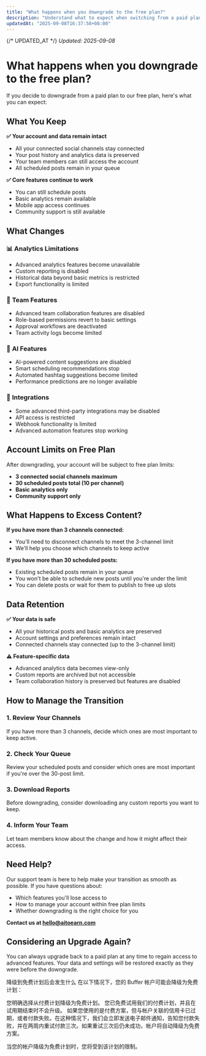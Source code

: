 ```yaml
---
title: "What happens when you downgrade to the free plan?"
description: "Understand what to expect when switching from a paid plan to Aitoearn's free plan."
updatedAt: "2025-09-08T16:37:58+08:00"
---
```

{/* UPDATED_AT */}
_Updated: 2025-09-08_

# What happens when you downgrade to the free plan?

If you decide to downgrade from a paid plan to our free plan, here's what you can expect:

## What You Keep

**✅ Your account and data remain intact**
- All your connected social channels stay connected
- Your post history and analytics data is preserved
- Your team members can still access the account
- All scheduled posts remain in your queue

**✅ Core features continue to work**
- You can still schedule posts
- Basic analytics remain available
- Mobile app access continues
- Community support is still available

## What Changes

### 📊 **Analytics Limitations**
- Advanced analytics features become unavailable
- Custom reporting is disabled
- Historical data beyond basic metrics is restricted
- Export functionality is limited

### 👥 **Team Features**
- Advanced team collaboration features are disabled
- Role-based permissions revert to basic settings
- Approval workflows are deactivated
- Team activity logs become limited

### 🤖 **AI Features**
- AI-powered content suggestions are disabled
- Smart scheduling recommendations stop
- Automated hashtag suggestions become limited
- Performance predictions are no longer available

### 🔗 **Integrations**
- Some advanced third-party integrations may be disabled
- API access is restricted
- Webhook functionality is limited
- Advanced automation features stop working

## Account Limits on Free Plan

After downgrading, your account will be subject to free plan limits:

- **3 connected social channels maximum**
- **30 scheduled posts total (10 per channel)**
- **Basic analytics only**
- **Community support only**

## What Happens to Excess Content?

**If you have more than 3 channels connected:**
- You'll need to disconnect channels to meet the 3-channel limit
- We'll help you choose which channels to keep active

**If you have more than 30 scheduled posts:**
- Existing scheduled posts remain in your queue
- You won't be able to schedule new posts until you're under the limit
- You can delete posts or wait for them to publish to free up slots

## Data Retention

**✅ Your data is safe**
- All your historical posts and basic analytics are preserved
- Account settings and preferences remain intact
- Connected channels stay connected (up to the 3-channel limit)

**⚠️ Feature-specific data**
- Advanced analytics data becomes view-only
- Custom reports are archived but not accessible
- Team collaboration history is preserved but features are disabled

## How to Manage the Transition

### 1. **Review Your Channels**
If you have more than 3 channels, decide which ones are most important to keep active.

### 2. **Check Your Queue**
Review your scheduled posts and consider which ones are most important if you're over the 30-post limit.

### 3. **Download Reports**
Before downgrading, consider downloading any custom reports you want to keep.

### 4. **Inform Your Team**
Let team members know about the change and how it might affect their access.

## Need Help?

Our support team is here to help make your transition as smooth as possible. If you have questions about:

- Which features you'll lose access to
- How to manage your account within free plan limits
- Whether downgrading is the right choice for you

**Contact us at [hello@aitoearn.com](mailto:hello@aitoearn.com)**

## Considering an Upgrade Again?

You can always upgrade back to a paid plan at any time to regain access to advanced features. Your data and settings will be restored exactly as they were before the downgrade.


降级到免费计划后会发生什么
在以下情况下，您的 Buffer 帐户可能会降级为免费计划：

您明确选择从付费计划降级为免费计划。
您已免费试用我们的付费计划，并且在试用期结束时不会升级。
如果您使用的是付费方案，但与帐户关联的信用卡已过期，或者付款失败。在这种情况下，我们会立即发送电子邮件通知，告知您付款失败，并在两周内重试付款三次。如果重试三次后仍未成功，帐户将自动降级为免费方案。

当您的帐户降级为免费计划时，您将受到该计划的限制。